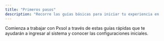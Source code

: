 ```yaml
---
title: "Primeros pasos"
description: "Recorre las guías básicas para iniciar tu experiencia en Pxsol"
---
```


Comienza a trabajar con Pxsol a través de estas guías rápidas que te ayudarán a ingresar al sistema y conocer las configuraciones iniciales.

<AccordionGroup>
  <Accordion icon="book" title="Centro de Ayuda">
    <CardGroup cols={2}>
      <Card title="¿Cómo acceder al Centro de Ayuda desde Pxsol?" href="https://ayuda.pxsol.com/es/cómo-acceder-al-centro-de-ayuda-desde-pxsol" />
      <Card title="¿Cómo visualizar el Centro de Ayuda de Pxsol?" href="https://ayuda.pxsol.com/como-visualizar-el-centro-de-ayuda" />
      <Card title="¿Cómo crear un ticket desde el Sistema al Soporte de Pxsol?" href="https://ayuda.pxsol.com/es/cómo-crear-un-ticket-desde-el-sistema-al-soporte-de-pxsol" />
    </CardGroup>
  </Accordion>

  <Accordion icon="right-to-bracket" title="Ingreso al sistema">
    <CardGroup cols={2}>
      <Card title="¿Cómo instalar la web app de pxsol en tu teléfono celular?" href="https://ayuda.pxsol.com/es/cómo-instalar-la-app-de-pxsol-en-tu-teléfono-celular" />
      <Card title="Pasos a seguir para ingresar a la plataforma" href="https://ayuda.pxsol.com/pasos-a-seguir-para-ingresar-a-la-plataforma" />
      <Card title="¿Cómo ingresar al sistema al indicar contraseña incorrecta?" href="https://ayuda.pxsol.com/como-ingresar-al-sistema-al-indicar-contraseña-incorrecta" />
      <Card title="¿Cómo cambiar la contraseña de mi usuario?" href="https://ayuda.pxsol.com/es/como-cambiar-la-contraseña-de-mi-usuario" />
    </CardGroup>
  </Accordion>

  <Accordion icon="chart-simple" title="Panel de inicio">
    <CardGroup cols={2}>
      <Card title="¿Cómo utilizar el buscador de Pxsol?" href="https://ayuda.pxsol.com/es/cómo-utilizar-el-buscador-de-pxsol" />
    </CardGroup>
  </Accordion>

  <Accordion icon="gear" title="Configuración">
    <CardGroup cols={2}>
      <Card title="Proceso 1 - Configuración Inicial" href="https://ayuda.pxsol.com/proceso-de-configuracion-inicial" />
      <Card title="Proceso 2 - Optimización del Motor de búsquedas" href="https://ayuda.pxsol.com/como-configurar-el-motor-de-busqueda-para-optimizarlo" />
      <Card title="Proceso 4 - Gestión de Reservas" href="https://ayuda.pxsol.com/como-gestionar-una-reserva-plan-free" />
      <Card title="Proceso 5 - Visualización de Reporte de Reservas" href="https://ayuda.pxsol.com/proceso-5-visualización-de-reporte-de-reservas" />
    </CardGroup>
  </Accordion>

  <Accordion icon="rocket" title="Implementación">
    <CardGroup cols={2}>
      <Card title="Proceso de implementación u onboarding" href="https://ayuda.pxsol.com/es/implementacion" />
    </CardGroup>
  </Accordion>
</AccordionGroup>
